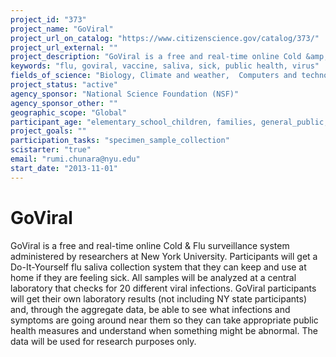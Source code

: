 ```yaml
---
project_id: "373"
project_name: "GoViral"
project_url_on_catalog: "https://www.citizenscience.gov/catalog/373/"
project_url_external: ""
project_description: "GoViral is a free and real-time online Cold &amp; Flu surveillance system administered by researchers at New York University. Participants will get a Do-It-Yourself flu saliva collection system that they can keep and use at home if they are feeling sick. All samples will be analyzed at a central laboratory that checks for 20 different viral infections. GoViral participants will get their own laboratory results (not including NY state participants) and, through the aggregate data, be able to see what infections and symptoms are going around near them so they can take appropriate public health measures and understand when something might be abnormal. The data will be used for research purposes only."
keywords: "flu, goviral, vaccine, saliva, sick, public health, virus"
fields_of_science: "Biology, Climate and weather,  Computers and technology,  Health and medicine"
project_status: "active"
agency_sponsor: "National Science Foundation (NSF)"
agency_sponsor_other: ""
geographic_scope: "Global"
participant_age: "elementary_school_children, families, general_public, middle_school_children, targeted_group, teens"
project_goals: ""
participation_tasks: "specimen_sample_collection"
scistarter: "true"
email: "rumi.chunara@nyu.edu"
start_date: "2013-11-01"
---
```


# GoViral

GoViral is a free and real-time online Cold &amp; Flu surveillance system administered by researchers at New York University. Participants will get a Do-It-Yourself flu saliva collection system that they can keep and use at home if they are feeling sick. All samples will be analyzed at a central laboratory that checks for 20 different viral infections. GoViral participants will get their own laboratory results (not including NY state participants) and, through the aggregate data, be able to see what infections and symptoms are going around near them so they can take appropriate public health measures and understand when something might be abnormal. The data will be used for research purposes only.
